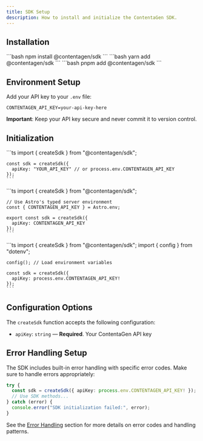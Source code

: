 ```yaml
---
title: SDK Setup
description: How to install and initialize the ContentaGen SDK.
---
```



## Installation

<Tabs syncKey="package-manager">
  <TabItem label="npm" icon="seti:npm">
    ```bash
    npm install @contentagen/sdk
    ```
  </TabItem>
  <TabItem label="yarn" icon="seti:yarn">
    ```bash
    yarn add @contentagen/sdk
    ```
  </TabItem>
  <TabItem label="pnpm" icon="pnpm">
    ```bash
    pnpm add @contentagen/sdk
    ```
  </TabItem>
</Tabs>

## Environment Setup

Add your API key to your `.env` file:
```
CONTENTAGEN_API_KEY=your-api-key-here
```

**Important**: Keep your API key secure and never commit it to version control.

## Initialization

<Tabs syncKey="framework">
  <TabItem label="Basic" icon="star">
    ```ts
    import { createSdk } from "@contentagen/sdk";

    const sdk = createSdk({
      apiKey: "YOUR_API_KEY" // or process.env.CONTENTAGEN_API_KEY
    });
    ```
  </TabItem>
  <TabItem label="Astro" icon="seti:astro">
    ```ts
    import { createSdk } from "@contentagen/sdk";

    // Use Astro's typed server environment
    const { CONTENTAGEN_API_KEY } = Astro.env;

    export const sdk = createSdk({
      apiKey: CONTENTAGEN_API_KEY
    });
    ```
  </TabItem>
  <TabItem label="Node.js" icon="nodejs">
    ```ts
    import { createSdk } from "@contentagen/sdk";
    import { config } from "dotenv";

    config(); // Load environment variables

    const sdk = createSdk({
      apiKey: process.env.CONTENTAGEN_API_KEY!
    });
    ```
  </TabItem>
</Tabs>

## Configuration Options

The `createSdk` function accepts the following configuration:

- `apiKey`: `string` — **Required**. Your ContentaGen API key

## Error Handling Setup

The SDK includes built-in error handling with specific error codes. Make sure to handle errors appropriately:

```ts
try {
  const sdk = createSdk({ apiKey: process.env.CONTENTAGEN_API_KEY! });
  // Use SDK methods...
} catch (error) {
  console.error("SDK initialization failed:", error);
}
```

See the [Error Handling](./error-handling) section for more details on error codes and handling patterns.
